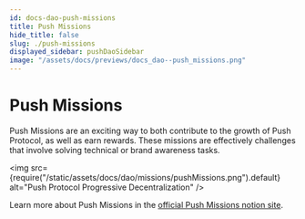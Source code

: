 ```yaml
---
id: docs-dao-push-missions
title: Push Missions
hide_title: false
slug: ./push-missions
displayed_sidebar: pushDaoSidebar
image: "/assets/docs/previews/docs_dao--push_missions.png"
---
```


# Push Missions

Push Missions are an exciting way to both contribute to the growth of Push Protocol, as well as earn rewards. These missions are effectively challenges that involve solving technical or brand awareness tasks.

<img
  src={require("/static/assets/docs/dao/missions/pushMissions.png").default}
  alt="Push Protocol Progressive Decentralization"
/>

Learn more about Push Missions in the [official Push Missions notion site](https://pushprotocol.notion.site/Welcome-to-Push-DAO-b1c1e1281ce64400adaaae59f98e4d4c?p=b38048e307d949aeaf807f40396cc731&pm=c).
